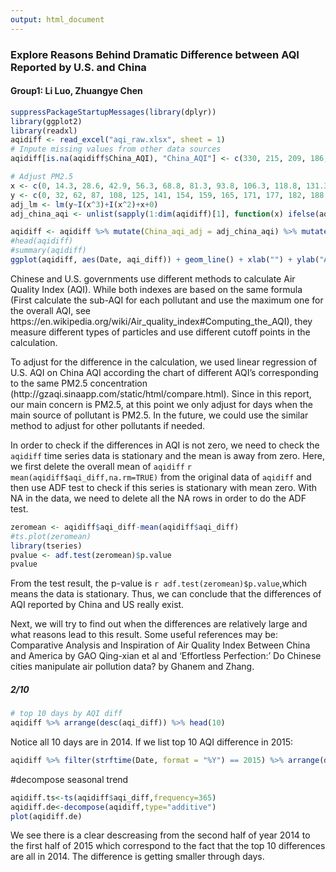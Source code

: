 ```yaml
---
output: html_document
---
```

### Explore Reasons Behind Dramatic Difference between AQI Reported by U.S. and China
#### Group1: Li Luo, Zhuangye Chen

```r
suppressPackageStartupMessages(library(dplyr))
library(ggplot2)
library(readxl)
aqidiff <- read_excel("aqi_raw.xlsx", sheet = 1)
# Inpute missing values from other data sources
aqidiff[is.na(aqidiff$China_AQI), "China_AQI"] <- c(330, 215, 209, 186, 181, 71, 33)

# Adjust PM2.5
x <- c(0, 14.3, 28.6, 42.9, 56.3, 68.8, 81.3, 93.8, 106.3, 118.8, 131.3, 143.8, 157.1, 171.4, 185.7, 200)
y <- c(0, 32, 62, 87, 108, 125, 141, 154, 159, 165, 171, 177, 182, 188, 194, 200)
adj_lm <- lm(y~I(x^3)+I(x^2)+x+0)
adj_china_aqi <- unlist(sapply(1:dim(aqidiff)[1], function(x) ifelse(aqidiff$Main_Pollutant[x] == "PM2.5" && !is.na(aqidiff$Main_Pollutant[x]) && aqidiff$China_AQI[x] < 200, predict(adj_lm, newdata = data.frame(x = aqidiff$China_AQI[x])), aqidiff$China_AQI[x])))

aqidiff <- aqidiff %>% mutate(China_aqi_adj = adj_china_aqi) %>% mutate(aqi_diff = US_AQI - China_aqi_adj) %>% select(Date, China_AQI, US_AQI, China_aqi_adj, aqi_diff)
#head(aqidiff)
#summary(aqidiff)
ggplot(aqidiff, aes(Date, aqi_diff)) + geom_line() + xlab("") + ylab("AQI Difference(U.S.-China)")
```

Chinese and U.S. governments use different methods to calculate Air Quality Index (AQI). While both indexes are based on the same formula (First calculate the sub-AQI for each pollutant and use the maximum one for the overall AQI, see https://en.wikipedia.org/wiki/Air_quality_index#Computing_the_AQI), they measure different types of particles and use different cutoff points in the calculation.

To adjust for the difference in the calculation, we used linear regression of U.S. AQI on China AQI according the chart of different AQI's corresponding to the same PM2.5 concentration (http://gzaqi.sinaapp.com/static/html/compare.html). Since in this report, our main concern is PM2.5, at this point we only adjust for days when the main source of pollutant is PM2.5. In the future, we could use the similar method to adjust for other pollutants if needed.  

In order to check if the differences in AQI is not zero, we need to check the `aqidiff` time series data is stationary and the mean is away from zero. Here, we first delete the overall mean of `aqidiff` `r mean(aqidiff$aqi_diff,na.rm=TRUE)` from the original data of `aqidiff` and then use ADF test to check if this series is stationary with mean zero. With NA in the data, we need to delete all the NA rows in order to do the ADF test. 

```r
zeromean <- aqidiff$aqi_diff-mean(aqidiff$aqi_diff)
#ts.plot(zeromean)
library(tseries)
pvalue <- adf.test(zeromean)$p.value
pvalue
```

From the test result, the p-value is `r adf.test(zeromean)$p.value`,which means the data is stationary. Thus, we can conclude that the differences of AQI reported by China and US really exist.  

Next, we will try to find out when the differences are relatively large and what reasons lead to this result. Some useful references may be: Comparative Analysis and Inspiration of Air Quality Index Between China and America by GAO Qing-xian et al and ‘Effortless Perfection:’ Do Chinese cities manipulate air pollution data? by Ghanem and Zhang.

##### 2/10
```r
# top 10 days by AQI diff
aqidiff %>% arrange(desc(aqi_diff)) %>% head(10)
```
Notice all 10 days are in 2014. If we list top 10 AQI difference in 2015:
```r
aqidiff %>% filter(strftime(Date, format = "%Y") == 2015) %>% arrange(desc(aqi_diff)) %>% head(10)
```

#decompose seasonal trend

```r
aqidiff.ts<-ts(aqidiff$aqi_diff,frequency=365)
aqidiff.de<-decompose(aqidiff,type="additive")
plot(aqidiff.de)
```

We see there is a clear descreasing from the second half of year 2014 to the first half of 2015 which correspond to the fact that the top 10 differences are all in 2014. The difference is getting smaller through days.